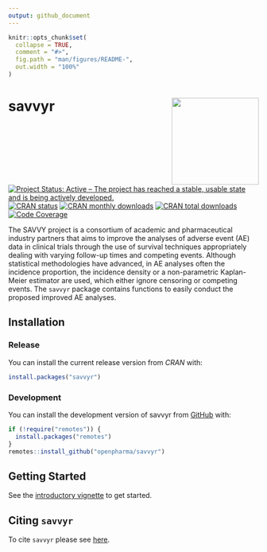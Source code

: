 ```yaml
---
output: github_document
---
```


<!-- README.md is generated from README.Rmd. Please edit that file -->

```r
knitr::opts_chunk$set(
  collapse = TRUE,
  comment = "#>",
  fig.path = "man/figures/README-",
  out.width = "100%"
)
```

# savvyr <img src="man/figures/logo.png" align="right" width="175" />

<!-- badges: start -->
[![Project Status: Active – The project has reached a stable, usable state and is being actively developed.](https://www.repostatus.org/badges/latest/active.svg)](https://www.repostatus.org/#active)
[![CRAN status](https://www.r-pkg.org/badges/version-last-release/savvyr)](https://www.r-pkg.org/badges/version-last-release/savvyr)
[![CRAN monthly downloads](https://cranlogs.r-pkg.org/badges/savvyr)](https://cranlogs.r-pkg.org/badges/savvyr)
[![CRAN total downloads](https://cranlogs.r-pkg.org/badges/grand-total/savvyr)](https://cranlogs.r-pkg.org/badges/grand-total/savvyr)
[![Code Coverage](https://raw.githubusercontent.com/openpharma/savvyr/_xml_coverage_reports/data/main/badge.svg)](https://raw.githubusercontent.com/openpharma/savvyr/_xml_coverage_reports/data/main/coverage.xml)
<!-- badges: end -->
\

The SAVVY project is a consortium of academic and pharmaceutical
industry partners that aims to improve the analyses of adverse event (AE)
data in clinical trials through the use of survival techniques appropriately
dealing with varying follow-up times and competing events.
Although statistical methodologies have advanced, in AE analyses often
the incidence proportion, the incidence density or a non-parametric
Kaplan-Meier estimator are used, which either ignore censoring or
competing events. The `savvyr` package contains functions to easily conduct the
proposed improved AE analyses.

## Installation

### Release

You can install the current release version from *CRAN* with:

```r
install.packages("savvyr")
```

### Development

You can install the development version of savvyr from [GitHub](https://github.com/) with:

``` r
if (!require("remotes")) {
  install.packages("remotes")
}
remotes::install_github("openpharma/savvyr")
```

## Getting Started

See the [introductory vignette](https://openpharma.github.io/savvyr/main/articles/introduction.html) to get started.

## Citing `savvyr`

To cite `savvyr` please see [here](https://openpharma.github.io/savvyr/main/authors.html#citation).
